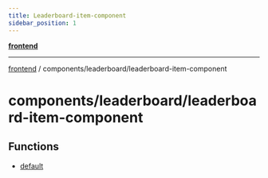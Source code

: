 ```yaml
---
title: Leaderboard-item-component
sidebar_position: 1
---
```


[**frontend**](./leaderboard-item-component/../../..)

***

[frontend](./leaderboard-item-component/../../..) / components/leaderboard/leaderboard-item-component

# components/leaderboard/leaderboard-item-component

## Functions

- [default](./leaderboard-item-component/functions/default)
